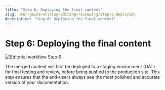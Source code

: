 ```yaml
---
title: "Step 6: Deploying the final content"
slug: user-guide/writing-editing-reviewing/step-6-deploying
description: "Step 6: Deploying the final content"
---
```


# Step 6: Deploying the final content

![Editorial workflow Step 6](./assets/Editorial_workflow_6.png)

The merged content will first be deployed to a staging environment (UAT) for final testing and review, before being pushed to the production site.
This step ensures that the end-users always see the most polished and accurate version of your documentation.
